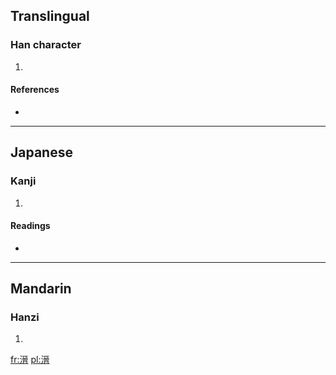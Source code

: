 ==Translingual==

===Han character===
{{Han char|rn=85|rad=水|as=10|sn=13|four=3116<sub>1</sub>|canj=水一金日 (EMCA), 水一戈日 (EMIA)}}

# {{defn|Han|sort=水10}}

====References====
* {{Han ref|kx=0639.120|dkj=17922|dj=1046.050|hdz=31697.050|uh=6E8D|ud=28301|bh=DE61|bd=56929}}

----

==Japanese==

===Kanji===
{{ja-kanji|grade=|rs=水10}}

# {{defn|lang=ja|sort=水10}}

====Readings====
* {{ja-readings|on=[[しん]] (shin)|kun=}}

----

==Mandarin==

===Hanzi===
{{cmn-hanzi|pin=[[jìn]] ([[jin4]])|wg=chin<sup>4</sup>}}

# {{defn|lang=cmn|sort=水10}}

[[fr:溍]]
[[pl:溍]]